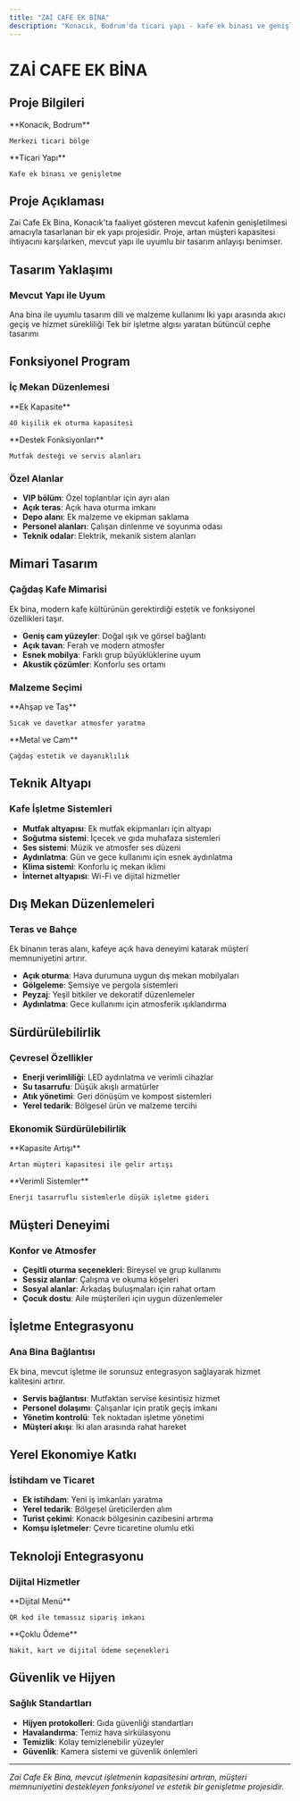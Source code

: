 ```yaml
---
title: "ZAİ CAFE EK BİNA"
description: "Konacık, Bodrum'da ticari yapı - kafe ek binası ve genişletme projesi"
---
```


# ZAİ CAFE EK BİNA

## Proje Bilgileri

<CardGroup cols={2}>
  <Card title="Konum" icon="location-dot">
    **Konacık, Bodrum**
    
    Merkezi ticari bölge
  </Card>
  
  <Card title="Tip" icon="coffee">
    **Ticari Yapı**
    
    Kafe ek binası ve genişletme
  </Card>
</CardGroup>

## Proje Açıklaması

Zai Cafe Ek Bina, Konacık'ta faaliyet gösteren mevcut kafenin genişletilmesi amacıyla tasarlanan bir ek yapı projesidir. Proje, artan müşteri kapasitesi ihtiyacını karşılarken, mevcut yapı ile uyumlu bir tasarım anlayışı benimser.

## Tasarım Yaklaşımı

### Mevcut Yapı ile Uyum

<Steps>
  <Step title="Mimari Süreklilik">
    Ana bina ile uyumlu tasarım dili ve malzeme kullanımı
  </Step>
  
  <Step title="Fonksiyonel Bağlantı">
    İki yapı arasında akıcı geçiş ve hizmet sürekliliği
  </Step>
  
  <Step title="Görsel Bütünlük">
    Tek bir işletme algısı yaratan bütüncül cephe tasarımı
  </Step>
</Steps>

## Fonksiyonel Program

### İç Mekan Düzenlemesi

<CardGroup cols={2}>
  <Card title="Oturma Alanları" icon="chair">
    **Ek Kapasite**
    
    40 kişilik ek oturma kapasitesi
  </Card>
  
  <Card title="Servis Alanları" icon="utensils">
    **Destek Fonksiyonları**
    
    Mutfak desteği ve servis alanları
  </Card>
</CardGroup>

### Özel Alanlar

- **VIP bölüm**: Özel toplantılar için ayrı alan
- **Açık teras**: Açık hava oturma imkanı
- **Depo alanı**: Ek malzeme ve ekipman saklama
- **Personel alanları**: Çalışan dinlenme ve soyunma odası
- **Teknik odalar**: Elektrik, mekanik sistem alanları

## Mimari Tasarım

### Çağdaş Kafe Mimarisi

<Note>
Ek bina, modern kafe kültürünün gerektirdiği estetik ve fonksiyonel özellikleri taşır.
</Note>

- **Geniş cam yüzeyler**: Doğal ışık ve görsel bağlantı
- **Açık tavan**: Ferah ve modern atmosfer
- **Esnek mobilya**: Farklı grup büyüklüklerine uyum
- **Akustik çözümler**: Konforlu ses ortamı

### Malzeme Seçimi

<CardGroup cols={2}>
  <Card title="Doğal Malzemeler" icon="tree">
    **Ahşap ve Taş**
    
    Sıcak ve davetkar atmosfer yaratma
  </Card>
  
  <Card title="Modern Detaylar" icon="cube">
    **Metal ve Cam**
    
    Çağdaş estetik ve dayanıklılık
  </Card>
</CardGroup>

## Teknik Altyapı

### Kafe İşletme Sistemleri

- **Mutfak altyapısı**: Ek mutfak ekipmanları için altyapı
- **Soğutma sistemi**: İçecek ve gıda muhafaza sistemleri
- **Ses sistemi**: Müzik ve atmosfer ses düzeni
- **Aydınlatma**: Gün ve gece kullanımı için esnek aydınlatma
- **Klima sistemi**: Konforlu iç mekan iklimi
- **İnternet altyapısı**: Wi-Fi ve dijital hizmetler

## Dış Mekan Düzenlemeleri

### Teras ve Bahçe

<Tip>
Ek binanın teras alanı, kafeye açık hava deneyimi katarak müşteri memnuniyetini artırır.
</Tip>

- **Açık oturma**: Hava durumuna uygun dış mekan mobilyaları
- **Gölgeleme**: Şemsiye ve pergola sistemleri
- **Peyzaj**: Yeşil bitkiler ve dekoratif düzenlemeler
- **Aydınlatma**: Gece kullanımı için atmosferik ışıklandırma

## Sürdürülebilirlik

### Çevresel Özellikler

- **Enerji verimliliği**: LED aydınlatma ve verimli cihazlar
- **Su tasarrufu**: Düşük akışlı armatürler
- **Atık yönetimi**: Geri dönüşüm ve kompost sistemleri
- **Yerel tedarik**: Bölgesel ürün ve malzeme tercihi

### Ekonomik Sürdürülebilirlik

<CardGroup cols={2}>
  <Card title="İşletme Verimliliği" icon="chart-line">
    **Kapasite Artışı**
    
    Artan müşteri kapasitesi ile gelir artışı
  </Card>
  
  <Card title="Düşük İşletme Maliyeti" icon="coins">
    **Verimli Sistemler**
    
    Enerji tasarruflu sistemlerle düşük işletme gideri
  </Card>
</CardGroup>

## Müşteri Deneyimi

### Konfor ve Atmosfer

- **Çeşitli oturma seçenekleri**: Bireysel ve grup kullanımı
- **Sessiz alanlar**: Çalışma ve okuma köşeleri
- **Sosyal alanlar**: Arkadaş buluşmaları için rahat ortam
- **Çocuk dostu**: Aile müşterileri için uygun düzenlemeler

## İşletme Entegrasyonu

### Ana Bina Bağlantısı

<Note>
Ek bina, mevcut işletme ile sorunsuz entegrasyon sağlayarak hizmet kalitesini artırır.
</Note>

- **Servis bağlantısı**: Mutfaktan servise kesintisiz hizmet
- **Personel dolaşımı**: Çalışanlar için pratik geçiş imkanı
- **Yönetim kontrolü**: Tek noktadan işletme yönetimi
- **Müşteri akışı**: İki alan arasında rahat hareket

## Yerel Ekonomiye Katkı

### İstihdam ve Ticaret

- **Ek istihdam**: Yeni iş imkanları yaratma
- **Yerel tedarik**: Bölgesel üreticilerden alım
- **Turist çekimi**: Konacık bölgesinin cazibesini artırma
- **Komşu işletmeler**: Çevre ticaretine olumlu etki

## Teknoloji Entegrasyonu

### Dijital Hizmetler

<CardGroup cols={2}>
  <Card title="Sipariş Sistemi" icon="mobile">
    **Dijital Menü**
    
    QR kod ile temassız sipariş imkanı
  </Card>
  
  <Card title="Ödeme Sistemleri" icon="credit-card">
    **Çoklu Ödeme**
    
    Nakit, kart ve dijital ödeme seçenekleri
  </Card>
</CardGroup>

## Güvenlik ve Hijyen

### Sağlık Standartları

- **Hijyen protokolleri**: Gıda güvenliği standartları
- **Havalandırma**: Temiz hava sirkülasyonu
- **Temizlik**: Kolay temizlenebilir yüzeyler
- **Güvenlik**: Kamera sistemi ve güvenlik önlemleri

---

*Zai Cafe Ek Bina, mevcut işletmenin kapasitesini artıran, müşteri memnuniyetini destekleyen fonksiyonel ve estetik bir genişletme projesidir.*
